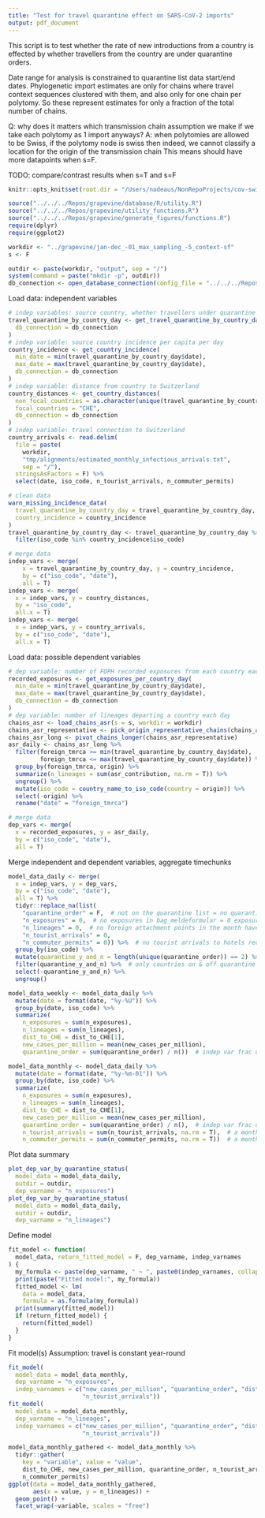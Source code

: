 ```yaml
---
title: "Test for travel quarantine effect on SARS-CoV-2 imports"
output: pdf_document
---
```


This script is to test whether the rate of new introductions from a country
is effected by whether travellers from the country are under quarantine orders.

Date range for analysis is constrained to quarantine list data start/end dates.
Phylogenetic import estimates are only for chains where travel context sequences
clustered with them, and also only for one chain per polytomy. So these represent 
estimates for only a fraction of the total number of chains.

Q: why does it matters which transmission chain assumption we make if we take each polytomy as 1 import anyways?
A: when polytomies are allowed to be Swiss, if the polytomy node is swiss then indeed, we cannot classify a location for the origin of the transmission chain
This means should have more datapoints when s=F.

TODO: compare/contrast results when s=T and s=F

```r
knitr::opts_knit$set(root.dir = "/Users/nadeaus/NonRepoProjects/cov-swiss-phylogenetics/scripts")

source("../../../Repos/grapevine/database/R/utility.R")
source("../../../Repos/grapevine/utility_functions.R")
source("../../../Repos/grapevine/generate_figures/functions.R")
require(dplyr)
require(ggplot2)
```

```r
workdir <- "../grapevine/jan-dec_-01_max_sampling_-5_context-sf"
s <- F

outdir <- paste(workdir, "output", sep = "/")
system(command = paste("mkdir -p", outdir))
db_connection <- open_database_connection(config_file = "../../../Repos/grapevine/workdir/input/config.yml")
```

Load data: independent variables

```r
# indep variables: source country, whether travellers under quarantine order by day
travel_quarantine_by_country_day <- get_travel_quarantine_by_country_day(
  db_connection = db_connection
)  
# indep variable: source country incidence per capita per day
country_incidence <- get_country_incidence(
  min_date = min(travel_quarantine_by_country_day$date), 
  max_date = max(travel_quarantine_by_country_day$date),
  db_connection = db_connection
)  
# indep variable: distance from country to Switzerland
country_distances <- get_country_distances(
  non_focal_countries = as.character(unique(travel_quarantine_by_country_day$iso_code)),
  focal_countries = "CHE",
  db_connection = db_connection
)
# indep variable: travel connection to Switzerland
country_arrivals <- read.delim(
  file = paste(
    workdir, 
    "tmp/alignments/estimated_monthly_infectious_arrivals.txt", 
    sep = "/"),
  stringsAsFactors = F) %>%
  select(date, iso_code, n_tourist_arrivals, n_commuter_permits)

# clean data
warn_missing_incidence_data(
  travel_quarantine_by_country_day = travel_quarantine_by_country_day, 
  country_incidence = country_incidence
)
travel_quarantine_by_country_day <- travel_quarantine_by_country_day %>%
  filter(iso_code %in% country_incidence$iso_code)

# merge data
indep_vars <- merge(
    x = travel_quarantine_by_country_day, y = country_incidence,
    by = c("iso_code", "date"), 
    all = T) 
indep_vars <- merge(
  x = indep_vars, y = country_distances,
  by = "iso_code",
  all.x = T)
indep_vars <- merge(
  x = indep_vars, y = country_arrivals,
  by = c("iso_code", "date"),
  all.x = T)
```

Load data: possible dependent variables

```r
# dep variable: number of FOPH recorded exposures from each country each day
recorded_exposures <- get_exposures_per_country_day(
  min_date = min(travel_quarantine_by_country_day$date), 
  max_date = max(travel_quarantine_by_country_day$date),
  db_connection = db_connection
)
# dep variable: number of lineages departing a country each day
chains_asr <- load_chains_asr(s = s, workdir = workdir)
chains_asr_representative <- pick_origin_representative_chains(chains_asr)
chains_asr_long <- pivot_chains_longer(chains_asr_representative)
asr_daily <- chains_asr_long %>% 
  filter(foreign_tmrca >= min(travel_quarantine_by_country_day$date),
         foreign_tmrca <= max(travel_quarantine_by_country_day$date)) %>%
  group_by(foreign_tmrca, origin) %>%
  summarize(n_lineages = sum(asr_contribution, na.rm = T)) %>%
  ungroup() %>%
  mutate(iso_code = country_name_to_iso_code(country = origin)) %>%
  select(-origin) %>%
  rename("date" = "foreign_tmrca")

# merge data
dep_vars <- merge(
  x = recorded_exposures, y = asr_daily,
  by = c("iso_code", "date"),
  all = T)
```

Merge independent and dependent variables, aggregate timechunks

```r
model_data_daily <- merge(
  x = indep_vars, y = dep_vars, 
  by = c("iso_code", "date"),
  all = T) %>%
  tidyr::replace_na(list(
    "quarantine_order" = F,  # not on the quarantine list = no quarantine order
    "n_exposures" = 0,  # no exposures in bag_meldeformular = 0 exposures
    "n_lineages" = 0,  # no foreign attachment points in the month have travel context descendents from the country = 0 lineages imported from the country
    "n_tourist_arrivals" = 0,
    "n_commuter_permits" = 0)) %>%  # no tourist arrivals to hotels recorded or commuter permits = 0 arrivals 
  group_by(iso_code) %>%
  mutate(quarantine_y_and_n = length(unique(quarantine_order)) == 2) %>%
  filter(quarantine_y_and_n) %>%  # only countries on & off quarantine list at some point
  select(-quarantine_y_and_n) %>%
  ungroup()

model_data_weekly <- model_data_daily %>%
  mutate(date = format(date, "%y-%U")) %>%
  group_by(date, iso_code) %>%
  summarize(
    n_exposures = sum(n_exposures),
    n_lineages = sum(n_lineages),
    dist_to_CHE = dist_to_CHE[1],
    new_cases_per_million = mean(new_cases_per_million),
    quarantine_order = sum(quarantine_order) / n())  # indep var frac of days on list 

model_data_monthly <- model_data_daily %>%
  mutate(date = format(date, "%y-%m-01")) %>%
  group_by(date, iso_code) %>%
  summarize(
    n_exposures = sum(n_exposures),
    n_lineages = sum(n_lineages),
    dist_to_CHE = dist_to_CHE[1],
    new_cases_per_million = mean(new_cases_per_million),
    quarantine_order = sum(quarantine_order) / n(),  # indep var frac of days on list 
    n_tourist_arrivals = sum(n_tourist_arrivals, na.rm = T),  # a monthly variable only  
    n_commuter_permits = sum(n_commuter_permits, na.rm = T))  # a monthly variable only  
```

Plot data summary

```r
plot_dep_var_by_quarantine_status(
  model_data = model_data_daily,
  outdir = outdir,
  dep_varname = "n_exposures")
plot_dep_var_by_quarantine_status(
  model_data = model_data_daily,
  outdir = outdir,
  dep_varname = "n_lineages")
```

Define model

```r
fit_model <- function(
  model_data, return_fitted_model = F, dep_varname, indep_varnames
) {
  my_formula <- paste(dep_varname, " ~ ", paste0(indep_varnames, collapse = " + "), sep = "")
  print(paste("Fitted model:", my_formula))
  fitted_model <- lm(
    data = model_data,
    formula = as.formula(my_formula))
  print(summary(fitted_model))
  if (return_fitted_model) {
    return(fitted_model)
  }
}
```

Fit model(s)
Assumption: travel is constant year-round

```r
fit_model(
  model_data = model_data_monthly,
  dep_varname = "n_exposures",
  indep_varnames = c("new_cases_per_million", "quarantine_order", "dist_to_CHE", 
                     "n_tourist_arrivals"))
fit_model(
  model_data = model_data_monthly,
  dep_varname = "n_lineages",
  indep_varnames = c("new_cases_per_million", "quarantine_order", "dist_to_CHE", 
                     "n_tourist_arrivals"))

model_data_monthly_gathered <- model_data_monthly %>%
  tidyr::gather(
    key = "variable", value = "value",
    dist_to_CHE, new_cases_per_million, quarantine_order, n_tourist_arrivals, 
    n_commuter_permits)
ggplot(data = model_data_monthly_gathered,
       aes(x = value, y = n_lineages)) + 
  geom_point() + 
  facet_wrap(~variable, scales = "free")
```

